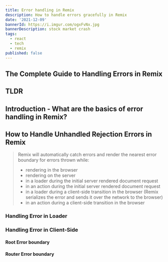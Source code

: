 ```yaml
---
title: Error handling in Remix
description: How to handle errors gracefully in Remix
date: '2021-12-09'
bannerId: https://i.imgur.com/ogxFvNx.jpg
bannerDescription: stock market crash 
tags:
  - react
  - tech
  - remix
published: false
---
```


## The Complete Guide to Handling Errors in Remix

## TLDR

## Introduction - What are the basics of error handling in Remix?

## How to Handle Unhandled Rejection Errors in Remix 

> Remix will automatically catch errors and render the nearest error boundary for errors thrown while:
> - rendering in the browser
> - rendering on the server
> - in a loader during the initial server rendered document request
> - in an action during the initial server rendered document request
> - in a loader during a client-side transition in the browser (Remix serializes the error and sends it over the network to the browser)
> - in an action during a client-side transition in the browser

### Handling Error in Loader

### Handling Error in Client-Side

#### Root Error boundary

#### Router Error boundary